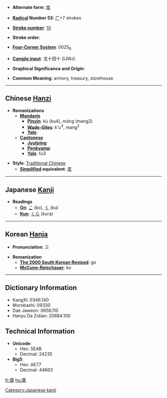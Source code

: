 * '''Alternate form''': [[库]]

* '''[[Wiktionary:Chinese radical index| Radical]] Number 53''': [[Wiktionary:Chinese radical index 广|广]]+7 strokes

* '''[[Wiktionary:Chinese total strokes index|Stroke number]]''': [[Wiktionary:Chinese total strokes index 10|10]]

* '''Stroke order''': 

* '''[[Wiktionary:Chinese four corner index|Four-Corner System]]''': 0025<sub>6</sub>

* '''[[Wiktionary:Chinese Cangjie index|Cangjie input]]''': 戈十田十 (IJWJ)

* '''Graphical Significance and Origin''': 

* '''Common Meaning''': armory, treasury, storehouse

----

== Chinese [[Hanzi]] ==

* '''Romanizations'''
** '''[[Mandarin]]'''
*** '''[[Pinyin]]''': kù (ku4), máng (mang2)
*** '''[[Wade-Giles]]''': k'u<sup>4</sup>, mang<sup>2</sup>
*** '''[[Yale]]''': 
** '''[[Cantonese]]'''
*** '''[[Jyutping]]''':
*** '''[[Penkyamp]]''': 
*** '''[[Yale]]''': fu3

* '''Style''': [[Traditional Chinese]] 
** '''[[Simplified Chinese|Simplified]] equivalent''': [[库]]


----

== Japanese [[Kanji]] ==

* '''Readings'''
** '''[[On]]''': [[こ]] (ko), [[く]] (ku)
** '''[[Kun]]''': [[くら]] (kura)
  

----

== Korean [[Hanja]] ==

* '''Pronunciation''': 고

* '''Romanization'''
** '''[[The 2000 South Korean Revised Romanization|The 2000 South Korean Revised]]''': go
** '''[[McCune-Reischauer]]''': ko

----

== Dictionary Information ==

* KangXi: 0346.140
* Morobashi: 09330
* Dae Jaweon: 0656.110
* Hanyu Da Zidian: 20884.100

== Technical Information ==

* '''Unicode''':
** Hex: 5EAB
** Decimal: 24235
* '''Big5''':
** Hex: AE77
** Decimal: 44663

[[Category:Japanese kanji]]

[[fr:庫]]
[[hu:庫]]